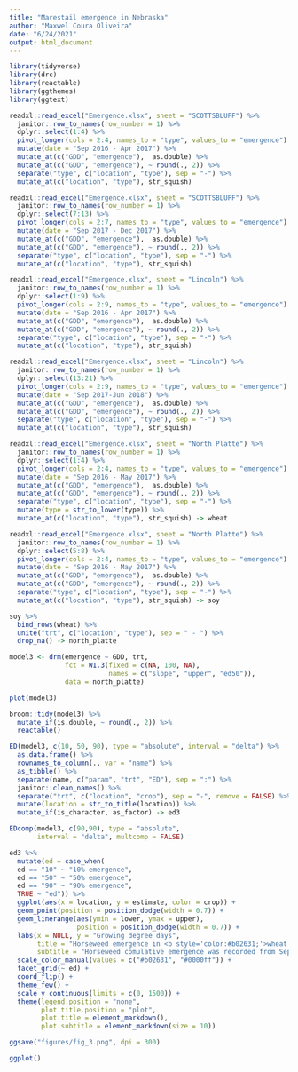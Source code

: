 ```yaml
---
title: "Marestail emergence in Nebraska"
author: "Maxwel Coura Oliveira"
date: "6/24/2021"
output: html_document
---
```



```r
library(tidyverse)
library(drc)
library(reactable)
library(ggthemes)
library(ggtext)
```


```r
readxl::read_excel("Emergence.xlsx", sheet = "SCOTTSBLUFF") %>% 
  janitor::row_to_names(row_number = 1) %>% 
  dplyr::select(1:4) %>% 
  pivot_longer(cols = 2:4, names_to = "type", values_to = "emergence") %>% 
  mutate(date = "Sep 2016 - Apr 2017") %>% 
  mutate_at(c("GDD", "emergence"),  as.double) %>% 
  mutate_at(c("GDD", "emergence"), ~ round(., 2)) %>% 
  separate("type", c("location", "type"), sep = "-") %>% 
  mutate_at(c("location", "type"), str_squish) 
```


```r
readxl::read_excel("Emergence.xlsx", sheet = "SCOTTSBLUFF") %>% 
  janitor::row_to_names(row_number = 1) %>% 
  dplyr::select(7:13) %>% 
  pivot_longer(cols = 2:7, names_to = "type", values_to = "emergence") %>% 
  mutate(date = "Sep 2017 - Dec 2017") %>% 
  mutate_at(c("GDD", "emergence"),  as.double) %>% 
  mutate_at(c("GDD", "emergence"), ~ round(., 2)) %>% 
  separate("type", c("location", "type"), sep = "-") %>% 
  mutate_at(c("location", "type"), str_squish) 
```


```r
readxl::read_excel("Emergence.xlsx", sheet = "Lincoln") %>% 
  janitor::row_to_names(row_number = 1) %>% 
  dplyr::select(1:9) %>% 
  pivot_longer(cols = 2:9, names_to = "type", values_to = "emergence") %>% 
  mutate(date = "Sep 2016 - Apr 2017") %>% 
  mutate_at(c("GDD", "emergence"),  as.double) %>% 
  mutate_at(c("GDD", "emergence"), ~ round(., 2)) %>% 
  separate("type", c("location", "type"), sep = "-") %>% 
  mutate_at(c("location", "type"), str_squish) 
```


```r
readxl::read_excel("Emergence.xlsx", sheet = "Lincoln") %>% 
  janitor::row_to_names(row_number = 1) %>% 
  dplyr::select(13:21) %>% 
  pivot_longer(cols = 2:9, names_to = "type", values_to = "emergence") %>% 
  mutate(date = "Sep 2017-Jun 2018") %>% 
  mutate_at(c("GDD", "emergence"),  as.double) %>% 
  mutate_at(c("GDD", "emergence"), ~ round(., 2)) %>% 
  separate("type", c("location", "type"), sep = "-") %>% 
  mutate_at(c("location", "type"), str_squish) 
```




```r
readxl::read_excel("Emergence.xlsx", sheet = "North Platte") %>% 
  janitor::row_to_names(row_number = 1) %>% 
  dplyr::select(1:4) %>% 
  pivot_longer(cols = 2:4, names_to = "type", values_to = "emergence") %>% 
  mutate(date = "Sep 2016 - May 2017") %>% 
  mutate_at(c("GDD", "emergence"),  as.double) %>% 
  mutate_at(c("GDD", "emergence"), ~ round(., 2)) %>% 
  separate("type", c("location", "type"), sep = "-") %>% 
  mutate(type = str_to_lower(type)) %>% 
  mutate_at(c("location", "type"), str_squish) -> wheat
```


```r
readxl::read_excel("Emergence.xlsx", sheet = "North Platte") %>% 
  janitor::row_to_names(row_number = 1) %>% 
  dplyr::select(5:8) %>% 
  pivot_longer(cols = 2:4, names_to = "type", values_to = "emergence") %>% 
  mutate(date = "Sep 2016 - May 2017") %>% 
  mutate_at(c("GDD", "emergence"),  as.double) %>% 
  mutate_at(c("GDD", "emergence"), ~ round(., 2)) %>% 
  separate("type", c("location", "type"), sep = "-") %>% 
  mutate_at(c("location", "type"), str_squish) -> soy
```


```r
soy %>% 
  bind_rows(wheat) %>% 
  unite("trt", c("location", "type"), sep = " - ") %>% 
  drop_na() -> north_platte
```




```r
model3 <- drm(emergence ~ GDD, trt, 
              fct = W1.3(fixed = c(NA, 100, NA), 
                         names = c("slope", "upper", "ed50")),
              data = north_platte)
```

```r
plot(model3)
```


```r
broom::tidy(model3) %>% 
  mutate_if(is.double, ~ round(., 2)) %>% 
  reactable()
```

  
```r
ED(model3, c(10, 50, 90), type = "absolute", interval = "delta") %>% 
  as.data.frame() %>% 
  rownames_to_column(., var = "name") %>% 
  as_tibble() %>% 
  separate(name, c("param", "trt", "ED"), sep = ":") %>% 
  janitor::clean_names() %>% 
  separate("trt", c("location", "crop"), sep = "-", remove = FALSE) %>% 
  mutate(location = str_to_title(location)) %>% 
  mutate_if(is_character, as_factor) -> ed3
```

```r
EDcomp(model3, c(90,90), type = "absolute", 
       interval = "delta", multcomp = FALSE)
```


```r
ed3 %>% 
  mutate(ed = case_when(
  ed == "10" ~ "10% emergence",
  ed == "50" ~ "50% emergence",
  ed == "90" ~ "90% emergence",
  TRUE ~ "ed")) %>% 
  ggplot(aes(x = location, y = estimate, color = crop)) +
  geom_point(position = position_dodge(width = 0.7)) +
  geom_linerange(aes(ymin = lower, ymax = upper), 
                 position = position_dodge(width = 0.7)) +
  labs(x = NULL, y = "Growing degree days",
       title = "Horseweed emergence in <b style='color:#b02631;'>wheat stubble</b> and <b style='color:#0000ff;'>soybean</b> at Nebraska",
       subtitle = "Horseweed comulative emergence was recorded from Sep 2016 to May 2017. Horseweed emergence was nearly half in Scotssbluff (wheat stubble and soybean) and Lincoln (oybean)") +
  scale_color_manual(values = c("#b02631", "#0000ff")) +
  facet_grid(~ ed) +
  coord_flip() +
  theme_few() +
  scale_y_continuous(limits = c(0, 1500)) +
  theme(legend.position = "none",
        plot.title.position = "plot",
        plot.title = element_markdown(),
        plot.subtitle = element_markdown(size = 10)) 

ggsave("figures/fig_3.png", dpi = 300)
```

```r

ggplot()
```


